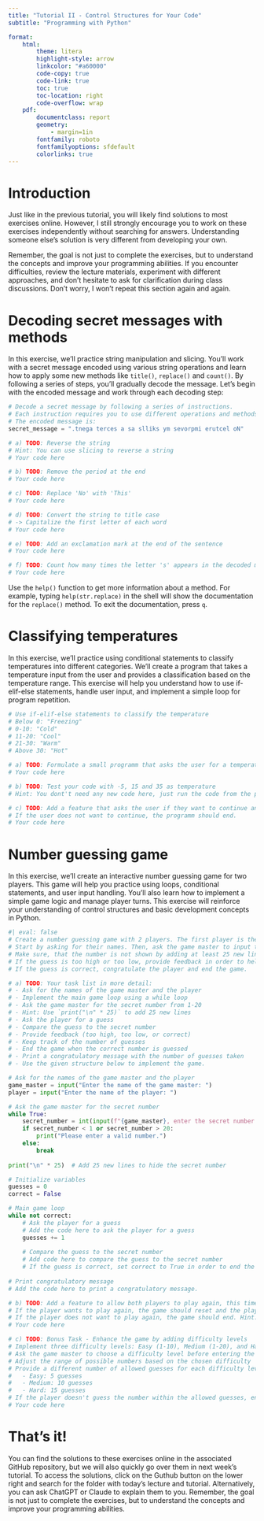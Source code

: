 ```yaml
---
title: "Tutorial II - Control Structures for Your Code"
subtitle: "Programming with Python"

format:
    html:
        theme: litera
        highlight-style: arrow
        linkcolor: "#a60000"
        code-copy: true
        code-link: true
        toc: true
        toc-location: right
        code-overflow: wrap
    pdf: 
        documentclass: report
        geometry:
            - margin=1in
        fontfamily: roboto
        fontfamilyoptions: sfdefault
        colorlinks: true
---
```


# Introduction
Just like in the previous tutorial, you will likely find solutions to most exercises online. However, I still strongly encourage you to work on these exercises independently without searching for answers. Understanding someone else's solution is very different from developing your own.

Remember, the goal is not just to complete the exercises, but to understand the concepts and improve your programming abilities. If you encounter difficulties, review the lecture materials, experiment with different approaches, and don't hesitate to ask for clarification during class discussions. Don't worry, I won't repeat this section again and again.

# Decoding secret messages with methods
In this exercise, we'll practice string manipulation and slicing. You'll work with a secret message encoded using various string operations and learn how to apply some new methods like `title()`, `replace()` and `count()`. By following a series of steps, you'll gradually decode the message. Let's begin with the encoded message and work through each decoding step:

```python
# Decode a secret message by following a series of instructions.
# Each instruction requires you to use different operations and methods.
# The encoded message is:
secret_message = ".tnega terces a sa slliks ym sevorpmi erutcel oN"

# a) TODO: Reverse the string
# Hint: You can use slicing to reverse a string
# Your code here

# b) TODO: Remove the period at the end
# Your code here

# c) TODO: Replace 'No' with 'This'
# Your code here

# d) TODO: Convert the string to title case
# -> Capitalize the first letter of each word
# Your code here

# e) TODO: Add an exclamation mark at the end of the sentence
# Your code here

# f) TODO: Count how many times the letter 's' appears in the decoded message (upper and lower case)
# Your code here
```

:::{.callout-tip}
Use the `help()` function to get more information about a method. For example, typing `help(str.replace)` in the shell will show the documentation for the `replace()` method. To exit the documentation, press `q`.
:::

# Classifying temperatures
In this exercise, we'll practice using conditional statements to classify temperatures into different categories. We'll create a program that takes a temperature input from the user and provides a classification based on the temperature range. This exercise will help you understand how to use if-elif-else statements, handle user input, and implement a simple loop for program repetition.

```python

# Use if-elif-else statements to classify the temperature
# Below 0: "Freezing"
# 0-10: "Cold"
# 11-20: "Cool"
# 21-30: "Warm"
# Above 30: "Hot"

# a) TODO: Formulate a small programm that asks the user for a temperature and then prints the corresponding classification.
# Your code here

# b) TODO: Test your code with -5, 15 and 35 as temperature
# Hint: You dont't need any new code here, just run the code from the previous step with different inputs.

# c) TODO: Add a feature that asks the user if they want to continue and then repeats the programm if they type "yes". 
# If the user does not want to continue, the programm should end.
# Your code here
```

# Number guessing game
In this exercise, we'll create an interactive number guessing game for two players. This game will help you practice using loops, conditional statements, and user input handling. You'll also learn how to implement a simple game logic and manage player turns. This exercise will reinforce your understanding of control structures and basic development concepts in Python.
```python
#| eval: false
# Create a number guessing game with 2 players. The first player is the game master and the second player is the guesser. 
# Start by asking for their names. Then, ask the game master to input the secret number between 1 and 20. 
# Make sure, that the number is not shown by adding at least 25 new lines after the input prompt. Then, ask the player to guess the number. 
# If the guess is too high or too low, provide feedback in order to help the player and let the player guess again. 
# If the guess is correct, congratulate the player and end the game.

# a) TODO: Your task list in more detail:
# - Ask for the names of the game master and the player
# - Implement the main game loop using a while loop
# - Ask the game master for the secret number from 1-20
# - Hint: Use `print("\n" * 25)` to add 25 new lines
# - Ask the player for a guess
# - Compare the guess to the secret number
# - Provide feedback (too high, too low, or correct)
# - Keep track of the number of guesses
# - End the game when the correct number is guessed
# - Print a congratulatory message with the number of guesses taken
# - Use the given structure below to implement the game.

# Ask for the names of the game master and the player
game_master = input("Enter the name of the game master: ")
player = input("Enter the name of the player: ")

# Ask the game master for the secret number
while True:
    secret_number = int(input(f"{game_master}, enter the secret number between 1 and 20: "))
    if secret_number < 1 or secret_number > 20:
        print("Please enter a valid number.")
    else:
        break
    
print("\n" * 25)  # Add 25 new lines to hide the secret number

# Initialize variables
guesses = 0
correct = False

# Main game loop
while not correct:
    # Ask the player for a guess
    # Add the code here to ask the player for a guess
    guesses += 1
    
    # Compare the guess to the secret number
    # Add code here to compare the guess to the secret number
    # If the guess is correct, set correct to True in order to end the game.
    
# Print congratulatory message
# Add the code here to print a congratulatory message.

# b) TODO: Add a feature to allow both players to play again, this time switching the roles with the game master. 
# If the player wants to play again, the game should reset and the player should be able to play again, entering a new secret number to guess for the former game master. 
# If the player does not want to play again, the game should end. Hint: Make sure to inform the players about the new game master using their stated names.
# Your code here

# c) TODO: Bonus Task - Enhance the game by adding difficulty levels
# Implement three difficulty levels: Easy (1-10), Medium (1-20), and Hard (1-30)
# Ask the game master to choose a difficulty level before entering the secret number
# Adjust the range of possible numbers based on the chosen difficulty
# Provide a different number of allowed guesses for each difficulty level:
#   - Easy: 5 guesses
#   - Medium: 10 guesses
#   - Hard: 15 guesses
# If the player doesn't guess the number within the allowed guesses, end the game and reveal the secret number
# Your code here
```

# That's it!
You can find the solutions to these exercises online in the associated GitHub repository, but we will also quickly go over them in next week's tutorial. To access the solutions, click on the Guthub button on the lower right and search for the folder with today's lecture and tutorial. Alternatively, you can ask ChatGPT or Claude to explain them to you. Remember, the goal is not just to complete the exercises, but to understand the concepts and improve your programming abilities.